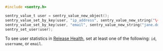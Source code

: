 ```c
#include <sentry.h>

sentry_value_t user = sentry_value_new_object();
sentry_value_set_by_key(user, "ip_address", sentry_value_new_string("\{\{auto}}"));
sentry_value_set_by_key(user, "email", sentry_value_new_string("jane.doe@example.com"));
sentry_set_user(user);
```

<Note>

To see user statistics in [Release Health](/platforms/native/configuration/releases/#release-health), set at least one of the following: `id`, `username`, or `email`.

</Note>

